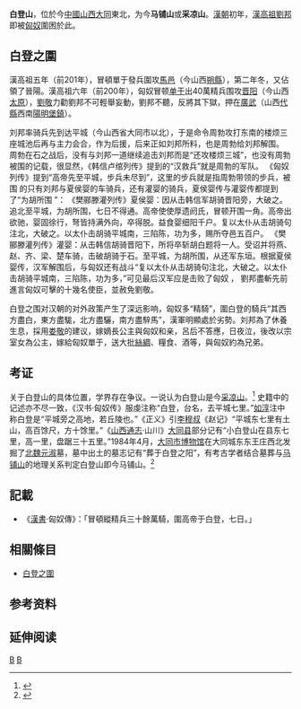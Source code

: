 '''白登山'''，位於今[[中國|中國]][[山西省|山西]][[大同市|大同]]東北，为今'''马铺山'''或'''采凉山'''。[[漢朝|漢朝]]初年，[[刘邦|漢高祖劉邦]]即被[[匈奴|匈奴]]圍困於此。

==白登之圍==
漢高祖五年（前201年），冒頓單于發兵圍攻[[馬邑|馬邑]]（今山西[[朔縣|朔縣]]），第二年冬，又佔領了晉陽。漢高祖六年（前200年），匈奴冒顿[[单于|单于]]出40萬精兵围攻[[晋阳|晋阳]]（今山西[[太原市|太原]]），[[劉敬|劉敬]]力勸劉邦不可輕舉妄動，劉邦不聽，反將其下獄，押在[[廣武|廣武]]（山西[[代縣|代縣]]西南[[陽明堡鎮|陽明堡鎮]]）。

刘邦率骑兵先到达平城（今山西省大同市以北），于是命令周勃攻打东南的楼烦三座城池后再与主力会合，作为后援，后来正如刘邦所料，也是周勃给刘邦解围。 周勃在石之战后，没有与刘邦一道继续追击刘邦而是“还攻楼烦三城”，也没有周勃被围的记载，很显然，《韩信卢绾列传》提到的“汉救兵”就是周勃的军队。 《匈奴列传》提到“高帝先至平城，步兵未尽到”，这里的步兵就是指周勃带领的步兵，被围 的只有刘邦与夏侯婴的车骑兵，还有灌婴的骑兵，夏侯婴传与灌婴传都提到了“为胡所围 ”： 《樊郦滕灌列传》夏侯婴：因从击韩信军胡骑晋阳旁，大破之。追北至平城，为胡所围，七日不得通。高帝使使厚遗阏氏，冒顿开围一角。高帝出欲驰，婴固徐行，弩皆持满外向，卒得脱。益食婴细阳千户。复以太仆从击胡骑句注北，大破之。以太仆击胡骑平城南，三陷陈，功为多，赐所夺邑五百户。 《樊郦滕灌列传》灌婴：从击韩信胡骑晋阳下，所将卒斩胡白题将一人。受诏并将燕、赵、齐、梁、楚车骑，击破胡骑于石。至平城，为胡所围，从还军东垣。根据夏侯婴传，汉军解围后，与匈奴还有战斗“复以太仆从击胡骑句注北，大破之。以太仆击胡骑平城南，三陷陈，功为多，”可见最后汉军应是击败了匈奴 ， 劉邦盡斬先前進言匈奴可擊的十幾名使臣，並赦免劉敬。

白登之围对汉朝的对外政策产生了深远影响，匈奴多“精騎”，圍白登的騎兵“其西方盡白，東方盡駹，北方盡驪，南方盡騂馬”，漢軍明顯處於劣勢。刘邦為了休養生息，採用[[娄敬|娄敬]]的建议，嫁嫡長公主與匈奴和亲，呂后不答應，日夜泣，後改以宗室女為公主，嫁給匈奴單于，送大批[[絲綢|絲綢]]、糧食、酒等，與匈奴約為兄弟。

==考证==
关于白登山的具体位置，学界存在争议。一说认为白登山是今[[采凉山|采凉山]]。<ref>{{cite news|title=山西古战场之一汉高祖被围白登山(下)（图）|url=http://www.sxwbs.com/wh/227290.html|accessdate=2012-10-19|newspaper=山西晚报网|date=2007-06-11|deadurl=yes|archiveurl=https://web.archive.org/web/20160306081959/http://www.sxwbs.com/wh/227290.html|archivedate=2016-03-06}}</ref> 史籍中的记述亦不尽一致，《汉书·匈奴传》服虔注称“白登，台名，去平城七里。”[[如淳|如淳]]注中称白登是“平城旁之高地，若丘陵也。”《正义》引[[李穆叔|李穆叔]]《赵记》“平城东七里有土山，高百馀尺，方十馀里。”《[[山西通志|山西通志]]·山川》[[大同县|大同县]]部分记有“小白登山在县东七里，高一里，盘踞三十五里。”1984年4月，[[大同市博物馆|大同市博物馆]]在大同城东东王庄西北发掘了[[北魏|北魏]][[元淑|元淑]]墓，墓中出土的墓志记有“葬于白登之阳”，有考古学者结合墓葬与[[马铺山|马铺山]]的地理关系判定白登山即今马铺山。<ref>{{cite journal|author=张志忠|title=大同古城的历史变迁|journal=晋阳学刊|year=2008|issue=2|pages=28-35|url=http://www.iqh.net.cn/info.asp?column_id=7625|access-date=2012-10-19|archive-date=2020-08-13|archive-url=https://web.archive.org/web/20200813164126/http://iqh.net.cn/info.asp?column_id=7625|dead-url=no}}</ref>

==記載==
*《[[漢書|漢書]]·匈奴傳》：「冒頓縱精兵三十餘萬騎，圍高帝于白登，七日。」

==相關條目==
*[[白登之圍|白登之圍]]

==参考资料==
{{reflist}}

== 延伸阅读 ==
{{Wikisource further reading}}
[[Category:山西山峰|B]]
[[Category:大同地理|B]]